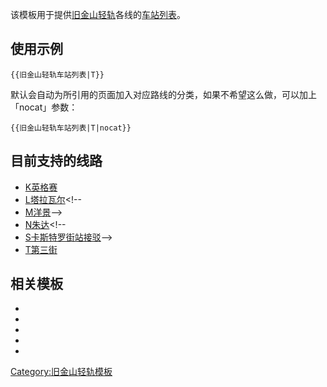 <noinclude>{{Documentation subpage}}</noinclude>

该模板用于提供[[旧金山轻轨]]各线的[[舊金山輕軌車站列表|车站列表]]。

== 使用示例 ==
{{旧金山轻轨车站列表|T|nocat}}

 <nowiki>{{旧金山轻轨车站列表|T}}</nowiki>

默认会自动为所引用的页面加入对应路线的分类，如果不希望这么做，可以加上「nocat」参数：

 <nowiki>{{旧金山轻轨车站列表|T|nocat}}</nowiki>

== 目前支持的线路 ==
<!--
* [[Template:旧金山轻轨车站列表/J|J教堂]]-->
* [[Template:旧金山轻轨车站列表/K|K英格赛]]
* [[Template:旧金山轻轨车站列表/L|L塔拉瓦尔]]<!--
* [[Template:旧金山轻轨车站列表/M|M洋景]]-->
* [[Template:旧金山轻轨车站列表/N|N朱达]]<!--
* [[Template:旧金山轻轨车站列表/S|S卡斯特罗街站接驳]]-->
* [[Template:旧金山轻轨车站列表/T|T第三街]]

== 相关模板 ==
* {{tl|Muni}}
* {{tl|MUNI lines}}
* {{tl|MUNI color}}
* {{tl|MUNI icon}}
* {{tl|MUNI legend}}

<includeonly>

[[Category:旧金山轻轨模板]]
</includeonly>
